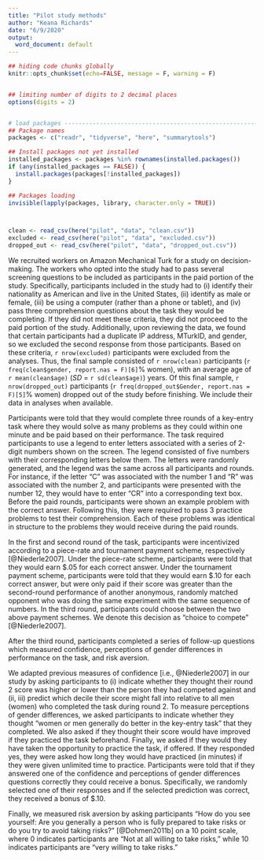 ```yaml
---
title: "Pilot study methods"
author: "Keana Richards"
date: "6/9/2020"
output:
  word_document: default
---
```


```r

## hiding code chunks globally 
knitr::opts_chunk$set(echo=FALSE, message = F, warning = F)


## limiting number of digits to 2 decimal places
options(digits = 2)


# load packages -----------------------------------------------------------
## Package names
packages <- c("readr", "tidyverse", "here", "summarytools")

## Install packages not yet installed
installed_packages <- packages %in% rownames(installed.packages())
if (any(installed_packages == FALSE)) {
  install.packages(packages[!installed_packages])
}

## Packages loading
invisible(lapply(packages, library, character.only = TRUE))



clean <- read_csv(here("pilot", "data", "clean.csv"))
excluded <- read_csv(here("pilot", "data", "excluded.csv"))
dropped_out <- read_csv(here("pilot", "data", "dropped_out.csv"))
```

We recruited workers on Amazon Mechanical Turk for a study on decision-making. The workers who opted into the study had to pass several screening questions to be included as participants in the paid portion of the study. Specifically, participants included in the study had to (i) identify their nationality as American and live in the United States, (ii) identify as male or female, (iii) be using a computer (rather than a phone or tablet), and (iv) pass three comprehension questions about the task they would be completing. If they did not meet these criteria, they did not proceed to the paid portion of the study. Additionally, upon reviewing the data, we found that certain participants had a duplicate IP address, MTurkID, and gender, so we excluded the second response from those participants. Based on these criteria, `r nrow(excluded)` participants were excluded from the analyses. Thus, the final sample consisted of `r nrow(clean)` participants (`r freq(clean$gender, report.nas = F)[6]`% women), with an average age of `r mean(clean$age)` (*SD* = `r sd(clean$age)`) years. Of this final sample, `r nrow(dropped_out)` participants (`r freq(dropped_out$Gender, report.nas = F)[5]`% women) dropped out of the study before finishing. We include their data in analyses when available. 

Participants were told that they would complete three rounds of a key-entry task where they would solve as many problems as they could within one minute and be paid based on their performance. The task required participants to use a legend to enter letters associated with a series of 2-digit numbers shown on the screen. The legend consisted of five numbers with their corresponding letters below them. The letters were randomly generated, and the legend was the same across all participants and rounds. For instance, if the letter "C" was associated with the number 1 and "R" was associated with the number 2, and participants were presented with the number 12, they would have to enter "CR" into a corresponding text box. Before the paid rounds, participants were shown an example problem with the correct answer. Following this, they were required to pass 3 practice problems to test their comprehension. Each of these problems was identical in structure to the problems they would receive during the paid rounds. 

In the first and second round of the task, participants were incentivized according to a piece-rate and tournament payment scheme, respectively [@Niederle2007]. Under the piece-rate scheme, participants were told that they would earn \$.05 for each correct answer. Under the tournament payment scheme, participants were told that they would earn \$.10 for each correct answer, but were only paid if their score was greater than the second-round performance of another anonymous, randomly matched opponent who was doing the same experiment with the same sequence of numbers. In the third round, participants could choose between the two above payment schemes. We denote this decision as "choice to compete" [@Niederle2007]. 

After the third round, participants completed a series of follow-up questions which measured confidence, perceptions of gender differences in performance on the task, and risk aversion. 

We adapted previous measures of confidence [i.e., @Niederle2007] in our study by asking participants to (i) indicate whether they thought their round 2 score was higher or lower than the person they had competed against and (ii, iii) predict which decile their score might fall into relative to all men (women) who completed the task during round 2. To measure perceptions of gender differences, we asked participants to indicate whether they thought "women or men generally do better in the key-entry task" that they completed. We also asked if they thought their score would have improved if they practiced the task beforehand. Finally, we asked if they would they have taken the opportunity to practice the task, if offered. If they responded yes, they were asked how long they would have practiced (in minutes) if they were given unlimited time to practice. Participants were told that if they answered one of the confidence and perceptions of gender differences questions correctly they could receive a bonus. Specifically, we randomly selected one of their responses and if the selected prediction was correct, they received a bonus of \$.10. 

Finally, we measured risk aversion by asking participants "How do you see yourself: Are you generally a person who is fully prepared to take risks or do you try to avoid taking risks?" [@Dohmen2011b] on a 10 point scale, where 0 indicates participants are "Not at all willing to take risks," while 10 indicates participants are "very willing to take risks." 